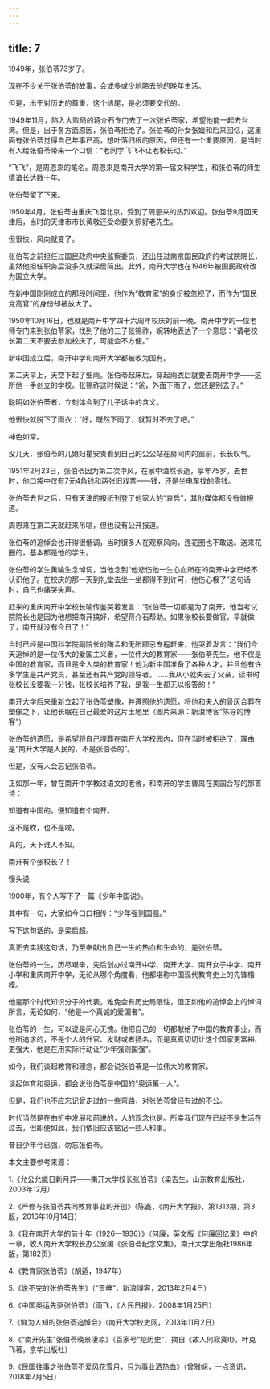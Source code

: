 ```yaml
---
---
---
```

title: 7
---



1949年，张伯苓73岁了。

现在不少关于张伯苓的故事，会或多或少地略去他的晚年生活。

但是，出于对历史的尊重，这个结尾，是必须要交代的。

1949年11月，陷入大败局的蒋介石专门去了一次张伯苓家，希望他能一起去台湾。但是，出于各方面原因，张伯苓拒绝了。张伯苓的孙女张媛和后来回忆，这里面有张伯苓觉得自己年事已高，想叶落归根的原因，但还有一个重要原因，是当时有人给张伯苓带来一个口信：“老同学飞飞不让老校长动。”

“飞飞”，是周恩来的笔名。周恩来是南开大学的第一届文科学生，和张伯苓的师生情谊长达数十年。

张伯苓留了下来。

1950年4月，张伯苓由重庆飞回北京，受到了周恩来的热烈欢迎。张伯苓9月回天津后，当时的天津市市长黄敬还受命要关照好老先生。

但很快，风向就变了。

张伯苓之前担任过国民政府中央监察委员，还出任过南京国民政府的考试院院长，虽然他担任职务后没多久就深居简出。此外，南开大学也在1946年被国民政府改为国立大学。

在新中国刚刚成立的那段时间里，他作为“教育家”的身份被忽视了，而作为“国民党高官”的身份却被放大了。

1950年10月16日，也就是南开中学四十六周年校庆的前一晚，南开中学的一位老师专门来到张伯苓家，找到了他的三子张锡祚，婉转地表达了一个意思：“请老校长第二天不要去参加校庆了，可能会不方便。”

新中国成立后，南开中学和南开大学都被收为国有。

第二天早上，天空下起了细雨。张伯苓起床后，穿起雨衣后就要去南开中学——这所他一手创立的学校。张锡祚这时候说：“爸，外面下雨了，您还是别去了。”

聪明如张伯苓者，立刻体会到了儿子话中的含义。

他很快就脱下了雨衣：“好，既然下雨了，就暂时不去了吧。”

神色如常。

没几天，张伯苓的儿媳妇瞿安贵看到自己的公公站在房间内的窗前，长长叹气。

1951年2月23日，张伯苓因为第二次中风，在家中溘然长逝，享年75岁。去世时，他口袋中仅有7元4角钱和两张旧戏票——钱，还是坐电车找的零钱。

张伯苓去世之后，只有天津的报纸刊登了他家人的“哀启”，其他媒体都没有做报道。

周恩来在第二天就赶来吊唁，但也没有公开报道。

张伯苓的追悼会也开得很低调，当时很多人在观察风向，连花圈也不敢送。送来花圈的，基本都是他的学生。

张伯苓的学生黄喻生念悼词，当他念到“他悲伤他一生心血所在的南开中学已经不认识他了。在校庆的那一天到礼堂去坐一坐都得不到许可，他伤心极了”这句话时，自己也痛哭失声。

赶来的重庆南开中学校长喻传鉴哭着发言：“张伯苓一切都是为了南开，他当考试院院长也是因为他想把南开搞好，希望蒋介石帮助。如果张校长要做官，早就做了，南开就没有今日了！”

当时已经是中国科学院副院长的陶孟和无所顾忌专程赶来，他哭着发言：“我们今天追悼的是一位伟大的爱国主义者，一位伟大的教育家——张伯苓先生，他不仅是中国的教育家，而且是全人类的教育家！他为新中国准备了各种人才，并且他有许多学生是共产党员，甚至还有共产党的领导者。……我从小就失去了父亲，读书时张校长没要我一分钱，张校长培养了我，是我一生都无以报答的！”

南开大学后来重新立起了张伯苓塑像，并遵照他的遗愿，将他和夫人的骨灰合葬在塑像之下，让他长眠在自己最爱的这片土地里（图片来源：新浪博客“陈导的博客”）



张伯苓的遗愿，是希望将自己埋葬在南开大学校园内，但在当时被拒绝了，理由是“南开大学是人民的，不是张伯苓的”。

但是，没有人会忘记张伯苓。

正如那一年，曾在南开中学教过语文的老舍，和南开的学生曹禺在美国合写的那首诗：

知道有中国的，便知道有个南开。

这不是吹，也不是嗙，

真的，天下谁人不知，

南开有个张校长？！

馒头说

1900年，有个人写下了一篇《少年中国说》。

其中有一句，大家如今口口相传：“少年强则国强。”

写下这句话的，是梁启超。

真正去实践这句话，乃至奉献出自己一生的热血和生命的，是张伯苓。

张伯苓的一生，历尽艰辛，先后创办过南开中学、南开大学、南开女子中学、南开小学和重庆南开中学，无论从哪个角度看，他都堪称中国现代教育史上的先锋楷模。

他是那个时代知识分子的代表，难免会有历史局限性，但正如他的追悼会上的悼词所言，无论如何，“他是一个真诚的爱国者”。

张伯苓的一生，可以说是问心无愧。他把自己的一切都献给了中国的教育事业，而他所追求的，不是个人的升官、发财或者扬名，而是真真切切让这个国家更富裕、更强大，他是在用实际行动让“少年强则国强”。

如今，我们谈起教育和理念，都会说张伯苓是一位伟大的教育家。

谈起体育和奥运，都会说张伯苓是中国的“奥运第一人”。

但是，我们也不应忘记曾走过的一些弯路，对张伯苓曾经有过的不公。

时代当然是在曲折中发展和前进的，人的观念也是。所幸我们现在已经不是生活在过去，但即便如此，我们依旧应该铭记一些人和事。

昔日少年今已强，勿忘张伯苓。

本文主要参考来源：

1.《允公允能日新月异——南开大学校长张伯苓》（梁吉生，山东教育出版社，2003年12月）

2.《严修与张伯苓共同教育事业的开创》（陈鑫，《南开大学报》，第1313期，第3版，2016年10月14日）

3.《我在南开大学的前十年（1926—1936）》（何廉，英文版《何廉回忆录》中的一章，收入南开大学校长办公室编《张伯苓纪念文集》，南开大学出版社1986年版，第182页）

4.《教育家张伯苓》（胡适，1947年）

5.《说不完的张伯苓先生》（“晋绅”，新浪博客，2013年2月4日）

6.《中国奥运先驱张伯苓》（雨飞，《人民日报》，2008年1月25日）

7.《鲜为人知的张伯苓追悼会》（南开大学校史网，2013年11月2日）

8.《“南开先生”张伯苓晚景凄凉》（百家号“挖历史”，摘自《故人何寂寞Ⅱ》，叶克飞著，京华出版社）

9.《民国往事之张伯苓不爱风花雪月，只为事业洒热血》（曾雅娴，一点资讯，2018年7月5日）